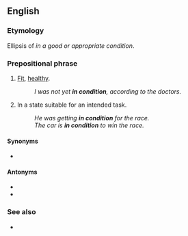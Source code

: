 ==English==

===Etymology===
Ellipsis of ''in a good or appropriate condition''.

===Prepositional phrase===
{{en-PP}}

# {{lb|en|of a person}} [[fit|Fit]], [[healthy]].
#: ''I was not yet '''in condition''', according to the doctors.''
#: {{syn|en|out of the woods}}
# In a state suitable for an intended task.
#: ''He was getting '''in condition''' for the race.''
#: ''The car is '''in condition''' to win the race.''

====Synonyms====
* {{l|en|fit}}

====Antonyms====
* {{l|en|unfit}}
* {{l|en|out of condition}}

===See also===
* {{l|en|into condition}}